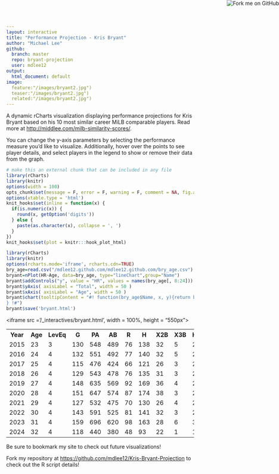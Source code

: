 ```yaml
---
layout: interactive
title: "Performance Projection - Kris Bryant"
author: "Michael Lee"
github:
  branch: master
  repo: bryant-projection
  user: mdlee12
output:
  html_document: default
image:
  feature:"/images/bryant2.jpg")
  teaser:"/images/bryant2.jpg")
  related:"/images/bryant2.jpg")
---
```


<a href="https://github.com/mdlee12/Kris-Bryant-Projection"><img style="position: absolute; top: 0; right: 0; border: 0;" src="https://s3.amazonaws.com/github/ribbons/forkme_right_darkblue_121621.png" alt="Fork me on GitHub"></a>

A dynamic rCharts visualization displaying performance projections for Kris Bryant based on his 10 most similar career MiLB comparable players. Read more at <http://middlee.com/milb-similarity-scores/>.

You can change the y-axis parameters by selecting the performance measure you'd like to visualize. Additionally, hover over the points to see player details, and select players in the legend to show or remove their data from the graph.


```r
# make this an external chunk that can be included in any file
library(rCharts)
library(knitr)
options(width = 100)
opts_chunk$set(message = F, error = F, warning = F, comment = NA, fig.align = 'center', tidy = F, fig.path = "/home/michael/mdlee12.github.com/mdlee12.github.com/_interactives/")
options(xtable.type = 'html')
knit_hooks$set(inline = function(x) {
  if(is.numeric(x)) {
    round(x, getOption('digits'))
  } else {
    paste(as.character(x), collapse = ', ')
  }
})
knit_hooks$set(plot = knitr:::hook_plot_html)
```

```r
library(rCharts)
library(knitr)
options(rcharts.mode='iframe', rcharts.cdn=TRUE)
bry_age=read.csv("/mdlee12.github.com/mdlee12.github.com/bry_age.csv")
bryant=nPlot(HR~Age, data=bry_age, type="lineChart",group="Name")
bryant$addControls("y", value = "HR", values = names(bry_age[, 8:24]))
bryant$yAxis( axisLabel = "Total", width = 50 )
bryant$xAxis( axisLabel = "Age", width = 50 )
bryant$chart(tooltipContent = "#! function(bry_age$Name, x, y){return bry_age$Name + '  Age: ' + x + '  Total: ' + y 
} !#")
bryant$save('bryant.html')
```
<iframe src ='/_interactives/bryant.html', width = 100%, height = "550px"></iframe>

<p><div class="table-responsive"><table class="table table-hover"><th>Year</th><th>Age</th><th>LevEq</th><th>G</th><th>PA</th><th>AB</th><th>R</th><th>H</th><th>X2B</th><th>X3B</th><th>HR</th><th>RBI</th><th>SB</th><th>CS</th><th>BB</th><th>SO</th><th>BA</th><th>OBP</th><th>SLG</th><th>OPS</th><th>Count</th></tr>
 <tr><td>2015</td><td>23</td><td>3</td><td>130</td><td>548</td><td>489</td><td>76</td><td>138</td><td>32</td><td>5</td><td>24</td><td>83</td><td>9</td><td>4</td><td>47</td><td>105</td><td>0.282</td><td>0.35</td><td>0.515</td><td>0.865</td><td>10</td></tr>
 <tr><td>2016</td><td>24</td><td>4</td><td>132</td><td>551</td><td>492</td><td>77</td><td>140</td><td>32</td><td>5</td><td>23</td><td>77</td><td>8</td><td>4</td><td>49</td><td>107</td><td>0.285</td><td>0.354</td><td>0.51</td><td>0.864</td><td>9</td></tr>
 <tr><td>2017</td><td>25</td><td>4</td><td>115</td><td>476</td><td>424</td><td>66</td><td>121</td><td>26</td><td>3</td><td>20</td><td>72</td><td>7</td><td>4</td><td>43</td><td>89</td><td>0.285</td><td>0.356</td><td>0.502</td><td>0.859</td><td>8</td></tr>
 <tr><td>2018</td><td>26</td><td>4</td><td>129</td><td>543</td><td>478</td><td>76</td><td>135</td><td>31</td><td>3</td><td>22</td><td>73</td><td>7</td><td>4</td><td>56</td><td>93</td><td>0.282</td><td>0.363</td><td>0.498</td><td>0.861</td><td>6</td></tr>
 <tr><td>2019</td><td>27</td><td>4</td><td>148</td><td>635</td><td>569</td><td>92</td><td>169</td><td>36</td><td>4</td><td>28</td><td>94</td><td>15</td><td>6</td><td>58</td><td>104</td><td>0.297</td><td>0.365</td><td>0.522</td><td>0.887</td><td>5</td></tr>
 <tr><td>2020</td><td>28</td><td>4</td><td>151</td><td>647</td><td>574</td><td>87</td><td>174</td><td>38</td><td>3</td><td>25</td><td>94</td><td>11</td><td>3</td><td>64</td><td>109</td><td>0.303</td><td>0.376</td><td>0.51</td><td>0.886</td><td>5</td></tr>
 <tr><td>2021</td><td>29</td><td>4</td><td>127</td><td>532</td><td>475</td><td>70</td><td>130</td><td>26</td><td>4</td><td>20</td><td>77</td><td>5</td><td>3</td><td>47</td><td>96</td><td>0.274</td><td>0.343</td><td>0.472</td><td>0.815</td><td>5</td></tr>
 <tr><td>2022</td><td>30</td><td>4</td><td>143</td><td>591</td><td>525</td><td>81</td><td>141</td><td>32</td><td>3</td><td>21</td><td>81</td><td>10</td><td>3</td><td>56</td><td>104</td><td>0.269</td><td>0.345</td><td>0.461</td><td>0.806</td><td>5</td></tr>
 <tr><td>2023</td><td>31</td><td>4</td><td>159</td><td>696</td><td>620</td><td>98</td><td>163</td><td>28</td><td>6</td><td>30</td><td>93</td><td>9</td><td>4</td><td>64</td><td>120</td><td>0.263</td><td>0.336</td><td>0.473</td><td>0.808</td><td>2</td></tr>
 <tr><td>2024</td><td>32</td><td>4</td><td>118</td><td>440</td><td>380</td><td>48</td><td>93</td><td>22</td><td>1</td><td>14</td><td>63</td><td>3</td><td>1</td><td>46</td><td>60</td><td>0.245</td><td>0.327</td><td>0.418</td><td>0.745</td><td>2</td></tr>
</table></div></p>

Be sure to bookmark my site to check out future visualizations!

Fork my repository at  <https://github.com/mdlee12/Kris-Bryant-Projection> to check out the R script details!